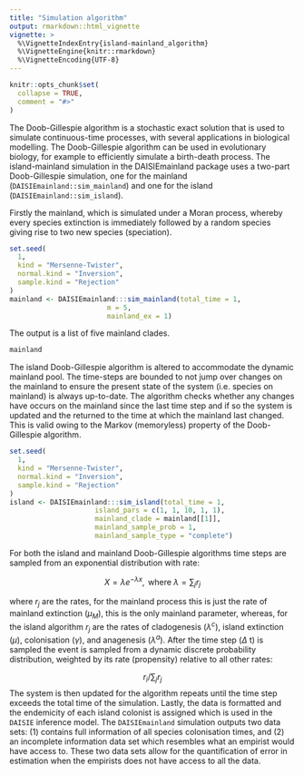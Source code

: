 ```yaml
---
title: "Simulation algorithm"
output: rmarkdown::html_vignette
vignette: >
  %\VignetteIndexEntry{island-mainland_algorithm}
  %\VignetteEngine{knitr::rmarkdown}
  %\VignetteEncoding{UTF-8}
---
```


```r
knitr::opts_chunk$set(
  collapse = TRUE,
  comment = "#>"
)
```

The Doob-Gillespie algorithm is a stochastic exact solution that is used to
simulate continuous-time processes, with several applications 
in biological modelling. The Doob-Gillespie algorithm
can be used in evolutionary biology, for example to efficiently simulate a
birth-death process. The island-mainland simulation in the DAISIEmainland
package uses a two-part Doob-Gillespie simulation, one for the mainland
(`DAISIEmainland::sim_mainland`) and one for the island
(`DAISIEmainland::sim_island`).

Firstly the mainland, which is simulated under
a Moran process, whereby every species extinction is immediately 
followed by a random species giving rise to two new species (speciation).

```r
set.seed(
  1,
  kind = "Mersenne-Twister",
  normal.kind = "Inversion",
  sample.kind = "Rejection"
)
mainland <- DAISIEmainland:::sim_mainland(total_time = 1,
                        m = 5,
                        mainland_ex = 1)
```

The output is a list of five mainland clades.

```r
mainland
```

The island Doob-Gillespie algorithm is altered to accommodate the dynamic 
mainland pool. The time-steps are bounded to not jump over changes on the 
mainland to ensure the present state of the system (i.e. species on mainland)
is always up-to-date. The algorithm checks whether any changes have occurs on
the mainland since the last time step and if so the system is updated and the
returned to the time at which the mainland last changed. This is valid owing to
the Markov (memoryless) property of the Doob-Gillespie algorithm.

```r
set.seed(
  1,
  kind = "Mersenne-Twister",
  normal.kind = "Inversion",
  sample.kind = "Rejection"
)
island <- DAISIEmainland:::sim_island(total_time = 1,
                     island_pars = c(1, 1, 10, 1, 1),
                     mainland_clade = mainland[[1]],
                     mainland_sample_prob = 1,
                     mainland_sample_type = "complete")
```

For both the island and mainland Doob-Gillespie algorithms time steps are
sampled from an exponential distribution with rate:

$$X = \lambda e ^{-\lambda x}, \text{ where } \lambda = \sum_j r_j$$

where $r_j$ are the rates, for the mainland process this is just the rate of
mainland extinction ($\mu_M$), this is the only mainland parameter, whereas,
for the island algorithm $r_j$ are the rates of cladogenesis ($\lambda^c$),
island extinction ($\mu$), colonisation ($\gamma$), and anagenesis
($\lambda^a$). After the time step ($\Delta$ t) is sampled the event is sampled
from a dynamic discrete probability distribution, weighted by its rate
(propensity) relative to all other rates: 

$$r_i / \sum_j r_j$$
The system is then updated for the algorithm repeats until the time step exceeds
the total time of the simulation. Lastly, the data is formatted and the
endemicity of each island colonist is assigned which is used in the `DAISIE`
inference model. The `DAISIEmainland` simulation outputs two data sets: (1) 
contains full information of all species colonisation times, and (2) an 
incomplete information data set which resembles what an empirist would have
access to. These two data sets allow for the quantification of error in
estimation when the empirists does not have access to all the data.
